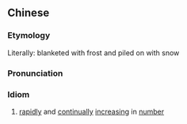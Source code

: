 {{also|铺霜涌雪}}
==Chinese==
{{zh-forms|s=铺霜涌雪}}

===Etymology===
Literally: blanketed with frost and piled on with snow

===Pronunciation===
{{zh-pron
|m=pū shuāng yǒng xuě
|cat=id
}}

===Idiom===
{{zh-idiom}}

# [[rapidly]] and [[continually]] [[increasing]] in [[number]]